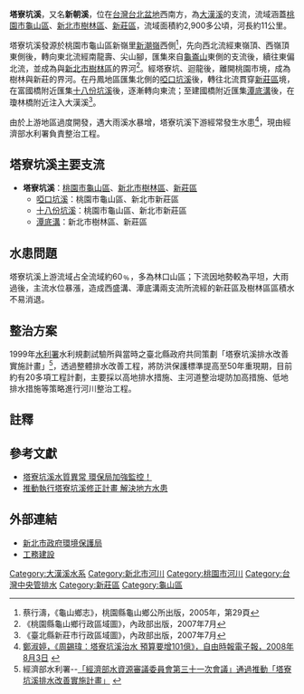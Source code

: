 {{Infobox river
| river_name = 塔寮坑溪
| other_name = 新朝溪
| image_name = 
| image_size = 
| caption    = 
| origin     = [[新潮嶺|新潮嶺]]西側
| mouth      = 瓊林橋附近
| progression = [[大漢溪|大漢溪]]
| basin_countries = {{ROC}}
| location   = [[新北市|新北市]][[樹林區|樹林區]]、[[新莊區|新莊區]]<br>[[桃園市|桃園市]][[龜山區|龜山區]]
| length    = {{convert|11|km|0}}
| elevation = {{convert|190|m|0}}
| mouth_elevation = {{convert|12|m|0}}
| discharge = 
| watershed = {{convert|29|km2|0}}
}}
'''塔寮坑溪'''，又名'''新朝溪'''，位在[[台灣|台灣]][[台北盆地|台北盆地]]西南方，為[[大漢溪|大漢溪]]的支流，流域涵蓋[[桃園市|桃園市]][[龜山區|龜山區]]、[[新北市|新北市]][[樹林區|樹林區]]、[[新莊區|新莊區]]，流域面積約2,900多公頃，河長約11公里。

塔寮坑溪發源於桃園市龜山區新嶺里[[新潮嶺|新潮嶺]]西側<ref>蔡行濤，《龜山鄉志》，桃園縣龜山鄉公所出版，2005年，第29頁</ref>，先向西北流經東嶺頂、西嶺頂東側後，轉向東北流經南龍壽、尖山腳，匯集來自[[龜崙山|龜崙山]]東側的支流後，續往東偏北流，並成為與[[新北市|新北市]][[樹林區|樹林區]]的界河<ref>《桃園縣龜山鄉行政區域圖》，內政部出版，2007年7月</ref>。經塔寮坑、迴龍後，離開桃園市境，成為樹林與新莊的界河。在丹鳳地區匯集北側的[[啞口坑溪|啞口坑溪]]後，轉往北流貫穿[[新莊區|新莊區]]境，在富國橋附近匯集[[十八份坑溪|十八份坑溪]]後，逐漸轉向東流；至建國橋附近匯集[[潭底溝|潭底溝]]後，在瓊林橋附近注入大漢溪<ref>《臺北縣新莊市行政區域圖》，內政部出版，2007年7月</ref>。

由於上游地區過度開發，遇大雨溪水暴增，塔寮坑溪下游經常發生水患<ref>[http://www.libertytimes.com.tw/2008/new/aug/3/today-fo6.htm 鄭淑婷，《周錫瑋：塔寮坑溪治水 預算要增101億》，自由時報電子報，2008年8月3日] {{webarchive|url=https://web.archive.org/web/20090425114113/http://www.libertytimes.com.tw/2008/new/aug/3/today-fo6.htm |date=2009年4月25日 }}</ref>，現由經濟部水利署負責整治工程。

== 塔寮坑溪主要支流 ==
*'''塔寮坑溪'''：[[桃園市|桃園市]][[龜山區|龜山區]]、[[新北市|新北市]][[樹林區|樹林區]]、[[新莊區|新莊區]]
**[[啞口坑溪|啞口坑溪]]：桃園市龜山區、新北市新莊區
**[[十八份坑溪|十八份坑溪]]：桃園市龜山區、新北市新莊區
**[[潭底溝|潭底溝]]：新北市樹林區、新莊區

== 水患問題 ==
塔寮坑溪上游流域占全流域約60﹪，多為林口山區；下流因地勢較為平坦，大雨過後，主流水位暴漲，造成西盛溝、潭底溝兩支流所流經的新莊區及樹林區區積水不易消退。

== 整治方案 ==
1999年[[水利署|水利署]]水利規劃試驗所與當時之臺北縣政府共同策劃「塔寮坑溪排水改善實施計畫」<ref name="塔寮坑溪排水改善實施計畫">經濟部水利署--[http://fcp.wra.gov.tw/ct.asp?xItem=19922&ctNode=5281&comefrom=lp 「經濟部水資源審議委員會第三十一次會議」通過推動「塔寮坑溪排水改善實施計畫」] {{webarchive|url=https://web.archive.org/web/20141226145802/http://fcp.wra.gov.tw/ct.asp?xItem=19922&ctNode=5281&comefrom=lp |date=2014-12-26 }}</ref>，透過整體排水改善工程，將防洪保護標準提高至50年重現期，目前約有20多項工程計劃，主要採以高地排水措施、主河道整治堤防加高措施、低地排水措施等策略進行河川整治工程。

==註釋==
{{reflist}}

== 參考文獻 ==
{{refbegin}}
*[http://www.info.tpc.gov.tw/web/News?command=showDetail&postId=181475 塔寮坑溪水質異常 環保局加強監控！]{{dead link|date=2017年12月 |bot=InternetArchiveBot |fix-attempted=yes }}
*[http://www.tpc.gov.tw/web/News?command=showDetail&postId=149033 推動執行塔寮坑溪修正計畫 解決地方水患]{{dead link|date=2017年12月 |bot=InternetArchiveBot |fix-attempted=yes }}
{{refend}}

== 外部連結 ==
*[http://www.epb.tpc.gov.tw/web/Home 新北市政府環境保護局] {{Wayback|url=http://www.epb.tpc.gov.tw/web/Home |date=20110221100834 }}
*[https://web.archive.org/web/20160221091856/http://publish.tpc.gov.tw/book/laborbook/no.11/right2/right_2_02_07.htm 工務建設]

{{淡水河}}

[[Category:大漢溪水系|Category:大漢溪水系]]
[[Category:新北市河川|Category:新北市河川]]
[[Category:桃園市河川|Category:桃園市河川]]
[[Category:台灣中央管排水|Category:台灣中央管排水]]
[[Category:新莊區|Category:新莊區]]
[[Category:龜山區|Category:龜山區]]
